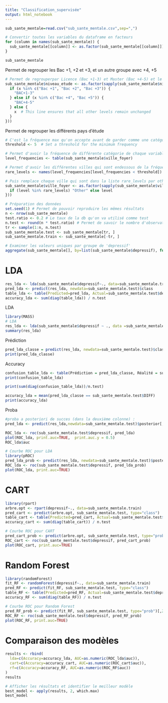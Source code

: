 ```yaml
---
title: "Classification_supervisée"
output: html_notebook
---
```


```r
sub_sante_mentale=read.csv("sub_sante_mentale.csv",sep=",")

# Convertir toutes les variables du dataframe en facteurs
for (column in names(sub_sante_mentale)) {
  sub_sante_mentale[[column]] <- as.factor(sub_sante_mentale[[column]])
}

sub_sante_mentale
```


Permet de regrouper les Bac +1, +2 et +3, et un autre groupe avec +4, +5
```r
# Permet de regrouperpar Licence (Bac +1-3) et Master (Bac +4-5) et le reste, comme ça on a moins de catégorie derrière, ça va aider pour l'acm, l'acf etc 
sub_sante_mentale$niveau_etude <- as.factor(sapply(sub_sante_mentale$niveau_etude, function(x) {
  if (x %in% c("Bac +1", "Bac +2", "Bac +3")) {
    "BAC+1-3"
  } else if (x %in% c("Bac +4", "Bac +5")) {
    "BAC+4-5"
  } else {
    x  # This line ensures that all other levels remain unchanged
  }
}))
```


Permet de regrouper les différents pays d'étude
```r
# C'est la fréquence max qu'on accepte avant de garder comme une catégorie
threshold <- 5  # Set a threshold for the minimum frequency

# Permet d'avoir la fréquence de différente catégorie de chaque variable de la subdatabase
level_frequencies <- table(sub_sante_mentale$ville_foyer)

# Permet d'avoir les différentes villes qui sont endessous de la fréquence qu'on a mis
rare_levels <- names(level_frequencies[level_frequencies < threshold])

# Puis remplace chaque ville qui sont dans la liste rare_levels par other dansla subdatabase
sub_sante_mentale$ville_foyer <- as.factor(sapply(sub_sante_mentale$ville_foyer, function(level) {
  if (level %in% rare_levels) "Other" else level
}))
```




```r
# Préparation des données
set.seed(1) # Permet de pouvoir reproduire les mêmes résultats
n <- nrow(sub_sante_mentale) 
test.ratio <- 0.2 # Le taux de la db qu'on va utilisé comme test
n.test <- round(n * test.ratio) # Permet de savoir le nombre d'observation pour les test
tr <- sample(1:n, n.test)  
sub_sante_mentale.test <- sub_sante_mentale[tr, ] 
sub_sante_mentale.train <- sub_sante_mentale[-tr, ]

```

```r

# Examiner les valeurs uniques par groupe de 'depressif'
aggregate(sub_sante_mentale[], by=list(sub_sante_mentale$depressif), function(x) length(unique(x)))


```


# LDA
```r
res_lda <- lda(sub_sante_mentale$depressif~., data=sub_sante_mentale.train)
pred_lda <- predict(res_lda, newdata=sub_sante_mentale.test)$class
table_lda <- table(Predicted=pred_lda, Actual=sub_sante_mentale.test$depressif)
accuracy_lda <- sum(diag(table_lda)) / n.test
```


LDA
```r
library(MASS)
# LDA
res_lda <- lda(sub_sante_mentale$depressif ~ ., data =sub_sante_mentale)
summary(res_lda)
```

Prédiction
```r
pred_lda_classe = predict(res_lda, newdata=sub_sante_mentale.test)$class
print(pred_lda_classe)
```


Accuracy
```r
confusion_table_lda <- table(Prédiction = pred_lda_classe, Réalité = sub_sante_mentale.test$depressif)
print(confusion_table_lda)

print(sum(diag(confusion_table_lda))/n.test)

accuracy_lda = mean(pred_lda_classe == sub_sante_mentale.test$DIFF)
print(accuracy_lda)
```



Proba
```r
#proba a posteriori de succes (dans la deuxième colonne) : 
pred_lda <- predict(res_lda,newdata=sub_sante_mentale.test)$posterior[,2] 

ROC_lda <- roc(sub_sante_mentale.test$depressif, pred_lda)
plot(ROC_lda, print.auc=TRUE,  print.auc.y = 0.5)
ROC_lda$auc
```



```r
# Courbe ROC pour LDA
library(pROC)
pred_lda_prob <- predict(res_lda, newdata=sub_sante_mentale.test)$posterior[,2]
ROC_lda <- roc(sub_sante_mentale.test$depressif, pred_lda_prob)
plot(ROC_lda, print.auc=TRUE)
```


# CART

```r
library(rpart)
arbre.opt <- rpart(depressif~., data=sub_sante_mentale.train)
pred_cart <- predict(arbre.opt, sub_sante_mentale.test, type="class")
table_cart <- table(Predicted=pred_cart, Actual=sub_sante_mentale.test$depressif)
accuracy_cart <- sum(diag(table_cart)) / n.test

# Courbe ROC pour CART
pred_cart_prob <- predict(arbre.opt, sub_sante_mentale.test, type="prob")[,2]
ROC_cart <- roc(sub_sante_mentale.test$depressif, pred_cart_prob)
plot(ROC_cart, print.auc=TRUE)
```



# Random Forest

```r
library(randomForest)
fit_RF <- randomForest(depressif~., data=sub_sante_mentale.train)
pred_RF <- predict(fit_RF, sub_sante_mentale.test, type="class")
table_RF <- table(Predicted=pred_RF, Actual=sub_sante_mentale.test$depressif)
accuracy_RF <- sum(diag(table_RF)) / n.test

# Courbe ROC pour Random Forest
pred_RF_prob <- predict(fit_RF, sub_sante_mentale.test, type="prob")[,2]
ROC_RF <- roc(sub_sante_mentale.test$depressif, pred_RF_prob)
plot(ROC_RF, print.auc=TRUE)
```


# Comparaison des modèles
```r
results <- rbind(
  lda=c(Accuracy=accuracy_lda, AUC=as.numeric(ROC_lda$auc)),
  cart=c(Accuracy=accuracy_cart, AUC=as.numeric(ROC_cart$auc)),
  rf=c(Accuracy=accuracy_RF, AUC=as.numeric(ROC_RF$auc))
)
results

# Afficher les résultats et identifier le meilleur modèle
best_model <- apply(results, 2, which.max)
best_model
```

